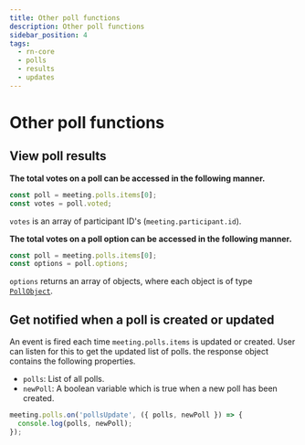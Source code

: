 ```yaml
---
title: Other poll functions
description: Other poll functions
sidebar_position: 4
tags:
  - rn-core
  - polls
  - results
  - updates
---
```


# Other poll functions

## View poll results

**The total votes on a poll can be accessed in the following manner.**

```ts
const poll = meeting.polls.items[0];
const votes = poll.voted;
```

`votes` is an array of participant ID's (`meeting.participant.id`).

**The total votes on a poll option can be accessed in the following manner.**

```ts
const poll = meeting.polls.items[0];
const options = poll.options;
```

`options` returns an array of objects, where each object is of type
[`PollObject`](./introduction).

## Get notified when a poll is created or updated

An event is fired each time `meeting.polls.items` is updated or created. User
can listen for this to get the updated list of polls. the response object
contains the following properties.

- `polls`: List of all polls.
- `newPoll`: A boolean variable which is true when a new poll has been created.

```ts
meeting.polls.on('pollsUpdate', ({ polls, newPoll }) => {
  console.log(polls, newPoll);
});
```

<head>
  <title>React Native Core Other poll functions</title>
</head>
